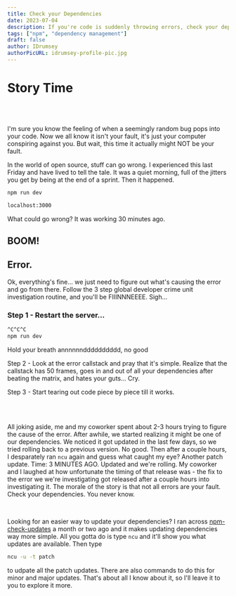 ```yaml
---
title: Check your Dependencies
date: 2023-07-04
description: If you're code is suddenly throwing errors, check your dependencies. In the world of open source, a lot of people are contributing a lot of code to a lot of projects. Mistakes are made.
tags: ["npm", "dependency management"]
draft: false
author: IDrumsey
authorPicURL: idrumsey-profile-pic.jpg
---
```


# Story Time

<br>
<br>

I'm sure you know the feeling of when a seemingly random bug pops into your code. Now we all know it isn't your fault, it's just your computer conspiring against you. But wait, this time it actually might NOT be your fault.

In the world of open source, stuff can go wrong. I experienced this last Friday and have lived to tell the tale. It was a quiet morning, full of the jitters you get by being at the end of a sprint. Then it happened.

```bash
npm run dev
```

```bash
localhost:3000
```

What could go wrong? It was working 30 minutes ago.

<h2 style={{ display: "inline-block" }}>BOOM!</h2>
<h2 style={{ color: "#db2a5c", display: "inline-block", marginLeft: 10 }}>
  Error.
</h2>

Ok, everything's fine... we just need to figure out what's causing the error and go from there. Follow the 3 step global developer crime unit investigation routine, and you'll be FIIINNNEEEE. Sigh...

### Step 1 - Restart the server...

```bash
^C^C^C
npm run dev
```

Hold your breath annnnnndddddddddd, no good

Step 2 - Look at the error callstack and pray that it's simple. Realize that the callstack has 50 frames, goes in and out of all your dependencies after beating the matrix, and hates your guts... Cry.

Step 3 - Start tearing out code piece by piece till it works.

<br />
<br />

All joking aside, me and my coworker spent about 2-3 hours trying to figure the cause of the error. After awhile, we started realizing it might be one of our dependencies. We noticed it got updated in the last few days, so we tried rolling back to a previous version. No good. Then after a couple hours, I desparately ran `ncu` again and guess what caught my eye? Another patch update. Time: 3 MINUTES AGO. Updated and we're rolling. My coworker and I laughed at how unfortunate the timing of that release was - the fix to the error we we're investigating got released after a couple hours into investigating it. The morale of the story is that not all errors are your fault. Check your dependencies. You never know.

<br />

Looking for an easier way to update your dependencies? I ran across [npm-check-updates](https://github.com/raineorshine/npm-check-updates) a month or two ago and it makes updating dependencies way more simple. All you gotta do is type `ncu` and it'll show you what updates are available. Then type

```bash
ncu -u -t patch
```

to udpate all the patch updates. There are also commands to do this for minor and major updates. That's about all I know about it, so I'll leave it to you to explore it more.
